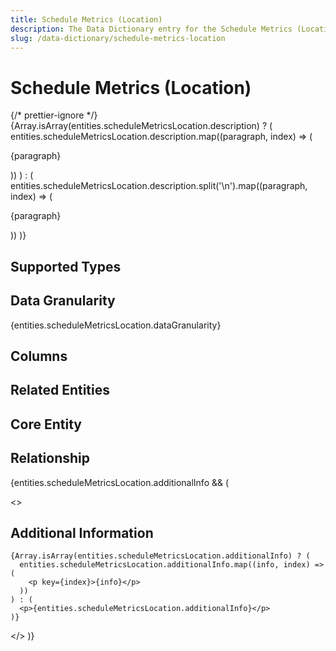 ```yaml
---
title: Schedule Metrics (Location)
description: The Data Dictionary entry for the Schedule Metrics (Location) entity
slug: /data-dictionary/schedule-metrics-location
---
```



# Schedule Metrics (Location)

{/* prettier-ignore */}
{Array.isArray(entities.scheduleMetricsLocation.description) ? (
  entities.scheduleMetricsLocation.description.map((paragraph, index) => (
    <p key={index}>{paragraph}</p>
))
) : (
entities.scheduleMetricsLocation.description.split('\n').map((paragraph, index) => (

<p key={index}>{paragraph}</p>
)) )}

## Supported Types

<SupportedTypesTable supportedTypes={entities.scheduleMetricsLocation.supportedTypes} />

## Data Granularity

{entities.scheduleMetricsLocation.dataGranularity}

## Columns

<ColumnsTable columns={entities.scheduleMetricsLocation.columns} />

## Related Entities

<RelatedEntitiesList relatedEntities={entities.scheduleMetricsLocation.relatedEntities} />

## Core Entity

<CoreEntityTable coreEntities={entities.scheduleMetricsLocation.coreEntity} />

## Relationship

<RelationshipTable
  relationship={entities.scheduleMetricsLocation.relationship}
  simple={true}
/>

{entities.scheduleMetricsLocation.additionalInfo && (

  <>
    <h2>Additional Information</h2>

    {Array.isArray(entities.scheduleMetricsLocation.additionalInfo) ? (
      entities.scheduleMetricsLocation.additionalInfo.map((info, index) => (
        <p key={index}>{info}</p>
      ))
    ) : (
      <p>{entities.scheduleMetricsLocation.additionalInfo}</p>
    )}

  </>
)}

